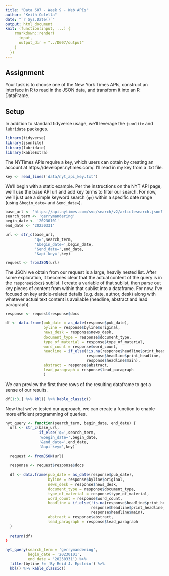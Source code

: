 ```yaml
---
title: "Data 607 - Week 9 - Web APIs"
author: "Keith Colella"
date: "`r Sys.Date()`"
output: html_document
knit: (function(input, ...) {
    rmarkdown::render(
      input,
      output_dir = "../D607/output"
    )
  })
---
```


## Assignment

Your task is to choose one of the New York Times APIs, construct an interface in R to read in the JSON data, and transform it into an R DataFrame.

## Setup

In addition to standard tidyverse usage, we'll leverage the `jsonlite` and `lubridate` packages.

```r
library(tidyverse)
library(jsonlite)
library(lubridate)
library(kableExtra)
```

The NYTimes APIs require a key, which users can obtain by creating an account at https://developer.nytimes.com/. I'll read in my key from a .txt file.

```r
key <- read_lines('data/nyt_api_key.txt')
```

We'll begin with a static example. Per the instructions on the NYT API page, we'll use the base API url and add key terms to filter our search. For now, we'll just use a simple keyword search (`q=`) within a specific date range (using `&begin_date=` and `&end_date=`).

```r
base_url <- 'https://api.nytimes.com/svc/search/v2/articlesearch.json?'
search_term <- 'gerrymandering'
begin_date <- '20230101'
end_date <- '20230331'

url <- str_c(base_url,
             'q=',search_term,
             '&begin_date=',begin_date,
             '&end_date=',end_date,
             '&api-key=',key)

request <- fromJSON(url)
```

The JSON we obtain from our request is a large, heavily nested list. After some exploration, it becomes clear that the actual content of the query is in the `response$docs$` sublist. I create a variable of that sublist, then parse out key pieces of content from within that sublist into a dataframe. For now, I've focused on key article-related details (e.g. date, author, desk) along with whatever actual text content is available (headline, abstract and lead paragraph). 

```r
response <- request$response$docs

df <- data.frame(pub_date = as_date(response$pub_date),
                 byline = response$byline$original,
                 news_desk = response$news_desk,
                 document_type = response$document_type,
                 type_of_material = response$type_of_material,
                 word_count = response$word_count,
                 headline = if_else(!is.na(response$headline$print_headline),
                                    response$headline$print_headline,
                                    response$headline$main),
                 abstract = response$abstract,
                 lead_paragraph = response$lead_paragraph
                 )
```

We can preview the first three rows of the resulting dataframe to get a sense of our results.

```r
df[1:3,] %>% kbl() %>% kable_classic()
```

Now that we've tested our approach, we can create a function to enable more efficient programming of queries.

```r
nyt_query <- function(search_term, begin_date, end_date) {
  url <- str_c(base_url,
               if_else('q=',search_term,
               '&begin_date=',begin_date,
               '&end_date=',end_date,
               '&api-key=',key)
  
  request <- fromJSON(url)
  
  response <- request$response$docs
  
  df <- data.frame(pub_date = as_date(response$pub_date),
                   byline = response$byline$original,
                   news_desk = response$news_desk,
                   document_type = response$document_type,
                   type_of_material = response$type_of_material,
                   word_count = response$word_count,
                   headline = if_else(!is.na(response$headline$print_headline),
                                      response$headline$print_headline,
                                      response$headline$main),
                   abstract = response$abstract,
                   lead_paragraph = response$lead_paragraph
  )
  
  return(df)
}
```



```r
nyt_query(search_term = 'gerrymandering', 
          begin_date = '20230101',
          end_date = '20230331') %>% 
  filter(byline != 'By Reid J. Epstein') %>%
  kbl() %>% kable_classic()
```


